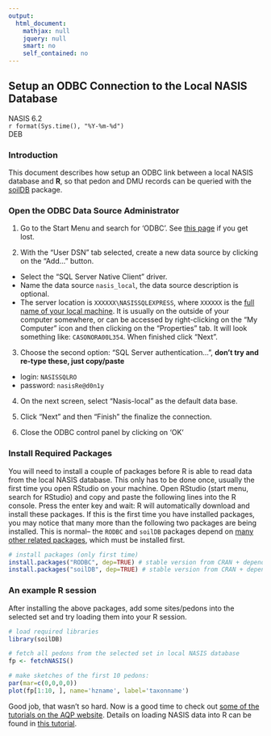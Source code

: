 ---
output:
  html_document:
    mathjax: null
    jquery: null
    smart: no
    self_contained: no
---

## Setup an ODBC Connection to the Local NASIS Database
NASIS 6.2
<br>`r format(Sys.time(), "%Y-%m-%d")`
<br>DEB

### Introduction
This document describes how setup an ODBC link between a local NASIS database and **R**, so that pedon and DMU records can be queried with the [soilDB](https://r-forge.r-project.org/scm/viewvc.php/*checkout*/docs/soilDB/soilDB-Intro.html?root=aqp) package.


### Open the ODBC Data Source Administrator
 1. Go to the Start Menu and search for 'ODBC'. See [this page](http://msdn.microsoft.com/en-us/library/ms188691.aspx) if you get lost. 
 
 2. With the "User DSN" tab selected, create a new data source by clicking on the "Add..." button. 
  + Select the "SQL Server Native Client" driver.
  + Name the data source `nasis_local`, the data source description is optional.
  + The server location is `XXXXXX\NASISSQLEXPRESS`, where `XXXXXX` is the [full name of your local machine](http://windows.microsoft.com/en-us/windows7/find-your-computer-name). It is usually on the outside of your computer somewhere, or can be accessed by right-clicking on the "My Computer" icon and then clicking on the "Properties" tab. It will look something like: `CASONORA00L354`. When finished click "Next".
  
3. Choose the second option: "SQL Server authentication...", **don't try and re-type these, just copy/paste**
  + login: `NASISSQLRO` 
  + password: `nasisRe@d0n1y`
  
4. On the next screen, select "Nasis-local" as the default data base.

5. Click "Next" and then "Finish" the finalize the connection.

6. Close the ODBC control panel by clicking on 'OK'


### Install Required Packages
You will need to install a couple of packages before R is able to read data from the local NASIS database. This only has to be done once, usually the first time you open RStudio on your machine. Open RStudio (start menu, search for RStudio) and copy and paste the following lines into the R console. Press the enter key and wait: R will automatically download and install these packages. If this is the first time you have installed packages, you may notice that many more than the following two packages are being installed. This is normal-- the `RODBC` and `soilDB` packages depend on [many other related packages](http://mran.revolutionanalytics.com/packagedata/graphs/soilDB.png), which must be installed first.

```{r install-packages, eval=FALSE}
# install packages (only first time)
install.packages("RODBC", dep=TRUE) # stable version from CRAN + dependencies
install.packages("soilDB", dep=TRUE) # stable version from CRAN + dependencies
```


### An example R session
After installing the above packages, add some sites/pedons into the selected set and try loading them into your R session.
```{r example, eval=FALSE}
# load required libraries
library(soilDB)

# fetch all pedons from the selected set in local NASIS database
fp <- fetchNASIS()

# make sketches of the first 10 pedons:
par(mar=c(0,0,0,0))
plot(fp[1:10, ], name='hzname', label='taxonname')
```

Good job, that wasn't so hard. Now is a good time to check out [some of the tutorials on the AQP website](http://aqp.r-forge.r-project.org/). Details on loading NASIS data into R can be found in [this tutorial](https://r-forge.r-project.org/scm/viewvc.php/*checkout*/docs/soilDB/fetchNASIS-mini-tutorial.html?root=aqp).







